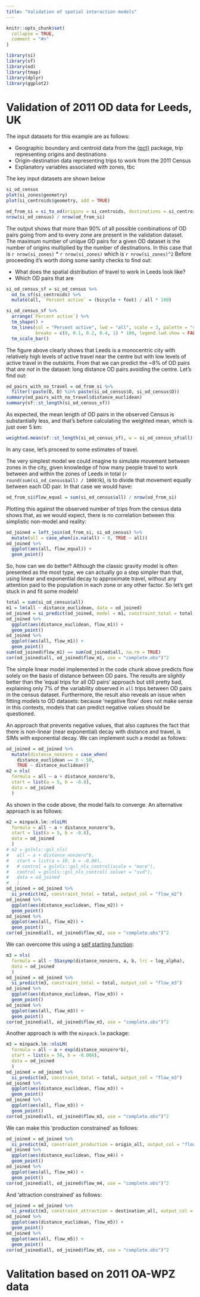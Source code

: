 ```yaml
---
title: "Validation of spatial interaction models"
---
```


```r
knitr::opts_chunk$set(
  collapse = TRUE,
  comment = "#>"
)
```

```r
library(si)
library(sf)
library(od)
library(tmap)
library(dplyr)
library(ggplot2)
```

# Validation of 2011 OD data for Leeds, UK

The input datasets for this example are as follows:

- Geographic boundary and centroid data from the [{pct}](https://itsleeds.github.io/pct/) package, trip representing origins and destinations
- Origin-destination data representing trips to work from the 2011 Census
- Explanatory variables associated with zones, tbc

The key input datasets are shown below

```r
si_od_census
plot(si_zones$geometry)
plot(si_centroids$geometry, add = TRUE)
```

```r
od_from_si = si_to_od(origins = si_centroids, destinations = si_centroids)
nrow(si_od_census) / nrow(od_from_si)
```

The output shows that more than 90% of all possible combinations of OD pairs going from and to every zone are present in the validation dataset.
The maximum number of unique OD pairs for a given OD dataset is the number of origins multiplied by the number of destinations.
In this case that is `r nrow(si_zones)` * `r nrow(si_zones)` which is `r nrow(si_zones)^2` 
Before proceeding it's worth doing some sanity checks to find out:

- What does the spatial distribution of travel to work in Leeds look like?
- Which OD pairs that are 

```r
si_od_census_sf = si_od_census %>% 
  od_to_sf(si_centroids) %>%
  mutate(all, `Percent active` = (bicycle + foot) / all * 100)

si_od_census_sf %>%
  arrange(`Percent active`) %>% 
  tm_shape() +
  tm_lines(col = "Percent active", lwd = "all", scale = 3, palette = "viridis",
           breaks = c(0, 0.1, 0.2, 0.4, 1) * 100, legend.lwd.show = FALSE) +
  tm_scale_bar()
```

The figure above clearly shows that Leeds is a monocentric city with relatively high levels of active travel near the centre but with low levels of active travel in the outskirts.
From that we can predict the ~8% of OD pairs that *are not* in the dataset: long distance OD pairs avoiding the centre.
Let's find out:

```r
od_pairs_with_no_travel = od_from_si %>% 
  filter(!paste(O, D) %in% paste(si_od_census$O, si_od_census$D))
summary(od_pairs_with_no_travel$distance_euclidean)
summary(sf::st_length(si_od_census_sf))
```

As expected, the mean length of OD pairs in the observed Census is substantially less, and that's before calculating the weighted mean, which is just over 5 km:

```r
weighted.mean(sf::st_length(si_od_census_sf), w = si_od_census_sf$all)
```

In any case, let's proceed to some estimates of travel.

The very simplest model we could imagine to simulate movement between zones in the city, given knowledge of how many people travel to work between and within the zones of Leeds in total (`r round(sum(si_od_census$all) / 1000)`k), is to divide that movement equally between each OD pair.
In that case we would have:

```r
od_from_si$flow_equal = sum(si_od_census$all) / nrow(od_from_si)
```

Plotting this against the observed number of trips from the census data shows that, as we would expect, there is no correlation between this simplistic non-model and reality:

```r
od_joined = left_join(od_from_si, si_od_census) %>% 
  mutate(all = case_when(is.na(all) ~ 0, TRUE ~ all))
od_joined %>% 
  ggplot(aes(all, flow_equal)) +
  geom_point()
```

So, how can we do better?
Although the classic gravity model is often presented as the most type, we can actually go a step simpler than that, using linear and exponential decay to approximate travel, without any attention paid to the population in each zone or any other factor.
So let's get stuck in and fit some models!

```r
total = sum(si_od_census$all)
m1 = lm(all ~ distance_euclidean, data = od_joined)
od_joined = si_predict(od_joined, model = m1, constraint_total = total, output_col = "flow_m1")
od_joined %>% 
  ggplot(aes(distance_euclidean, flow_m1)) +
  geom_point()
od_joined %>% 
  ggplot(aes(all, flow_m1)) +
  geom_point()
sum(od_joined$flow_m1) == sum(od_joined$all, na.rm = TRUE)
cor(od_joined$all, od_joined$flow_m1, use = "complete.obs")^2
```

The simple linear model implemented in the code chunk above predicts flow solely on the basis of distance between OD pairs.
The results are *slightly* better than the 'equal trips for all OD pairs' approach but still pretty bad, explaining only 7% of the variability observed in `all` trips between OD pairs in the census dataset.
Furthermore, the result also reveals an issue when fitting models to OD datasets: because 'negative flow' does not make sense in this contexts, models that can predict negative values should be questioned.

An approach that prevents negative values, that also captures the fact that there is non-linear (near exponential) decay with distance and travel, is SIMs with exponential decay.
We can implement such a model as follows:

```r
od_joined = od_joined %>% 
  mutate(distance_nonzero = case_when(
    distance_euclidean == 0 ~ 50,
    TRUE ~ distance_euclidean))
m2 = nls(
  formula = all ~ a + distance_nonzero^b,
  start = list(a = 5, b = -0.8),
  data = od_joined
  )
```

As shown in the code above, the model fails to converge.
An alternative approach is as follows:


```r
m2 = minpack.lm::nlsLM(
  formula = all ~ a + distance_nonzero^b,
  start = list(a = 5, b = -0.8),
  data = od_joined
  )
# m2 = gslnls::gsl_nls(
#   all ~ a + distance_nonzero^b,
#   start = list(a = 10, b = -0.08),
#   # control = gslnls::gsl_nls_control(scale = "more"),
#   control = gslnls::gsl_nls_control( solver = "svd"),
#   data = od_joined
#   )
od_joined = od_joined %>% 
  si_predict(m2, constraint_total = total, output_col = "flow_m2")
od_joined %>% 
  ggplot(aes(distance_euclidean, flow_m2)) +
  geom_point()
od_joined %>% 
  ggplot(aes(all, flow_m2)) +
  geom_point()
cor(od_joined$all, od_joined$flow_m2, use = "complete.obs")^2
```


We can overcome this using a [self starting function](https://douglas-watson.github.io/post/2018-09_exponential_curve_fitting/): 

```r
m3 = nls(
  formula = all ~ SSasymp(distance_nonzero, a, b, lrc = log_alpha),
  data = od_joined
  )
od_joined = od_joined %>% 
  si_predict(m3, constraint_total = total, output_col = "flow_m3")
od_joined %>% 
  ggplot(aes(distance_euclidean, flow_m3)) +
  geom_point()
od_joined %>% 
  ggplot(aes(all, flow_m3)) +
  geom_point()
cor(od_joined$all, od_joined$flow_m3, use = "complete.obs")^2
```

Another approach is with the `minpack.lm` package:

```r
m3 = minpack.lm::nlsLM(
  formula = all ~ a + exp(distance_nonzero*b),
  start = list(a = 50, b = -0.008),
  data = od_joined
  )
od_joined = od_joined %>% 
  si_predict(m3, constraint_total = total, output_col = "flow_m3")
od_joined %>% 
  ggplot(aes(distance_euclidean, flow_m3)) +
  geom_point()
od_joined %>% 
  ggplot(aes(all, flow_m3)) +
  geom_point()
cor(od_joined$all, od_joined$flow_m3, use = "complete.obs")^2
```

We can make this 'production constrained' as follows:

```r
od_joined = od_joined %>% 
  si_predict(m3, constraint_production = origin_all, output_col = "flow_m4")
od_joined %>% 
  ggplot(aes(distance_euclidean, flow_m4)) +
  geom_point()
od_joined %>% 
  ggplot(aes(all, flow_m4)) +
  geom_point()
cor(od_joined$all, od_joined$flow_m4, use = "complete.obs")^2
```

And 'attraction constrained' as follows:

```r
od_joined = od_joined %>% 
  si_predict(m3, constraint_attraction = destination_all, output_col = "flow_m5")
od_joined %>% 
  ggplot(aes(distance_euclidean, flow_m5)) +
  geom_point()
od_joined %>% 
  ggplot(aes(all, flow_m5)) +
  geom_point()
cor(od_joined$all, od_joined$flow_m5, use = "complete.obs")^2
```



# Valitation based on 2011 OA-WPZ data
